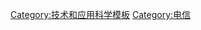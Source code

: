 {{template category
|type  = navbox
|topic = 
}}

[[Category:技术和应用科学模板|Category:技术和应用科学模板]]
[[Category:电信|Category:电信]]